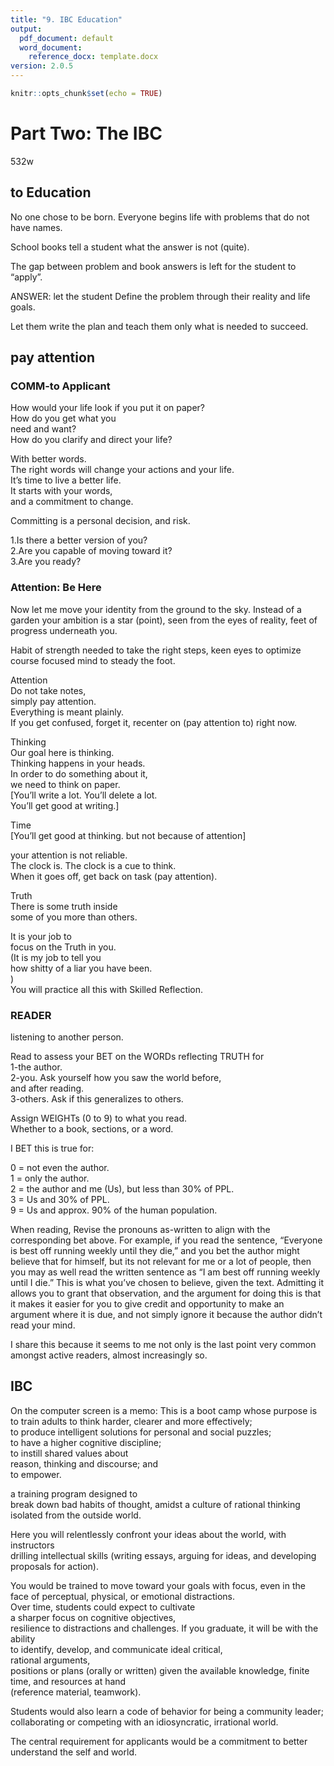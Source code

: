 ---
title: "9. IBC Education"
output:
  pdf_document: default
  word_document:
    reference_docx: template.docx
version: 2.0.5
---

```{r setup, include=FALSE}
knitr::opts_chunk$set(echo = TRUE)
```

# Part Two: The IBC
532w

## to Education  
No one chose to be born.
Everyone begins life 
with problems 
that do not have names. 

School books tell a student 
what the answer is not (quite).

The gap between problem
and book answers
is left for the student
to "apply".

ANSWER: 
let the student
Define the problem
through their
reality and life goals.  

Let them write the plan
and teach them only
what is needed
to succeed.

## pay attention

### COMM-to Applicant  
  
How would your life look 
if you put it on paper?    
How do you get what you  
need and want?   
How do you clarify and 
direct your life?   

With better words.   
The right words will change 
your actions and your life.  
It's time to live a better life.   
It starts with your words,  
and a commitment to change.  
  
Committing is a personal decision, and risk.   

1.Is there a better version of you?  
2.Are you capable of moving toward it?  
3.Are you ready?  

### Attention: Be Here 
Now let me move your identity
from the ground to the sky.
Instead of a garden
your ambition is a star (point),
seen from the eyes of reality,
feet of progress underneath you.

Habit of strength needed
to take the right steps,
keen eyes to optimize course
focused mind to steady the foot.

Attention  
  Do not take notes,   
  simply pay attention.   
  Everything is meant plainly.   
  If you get confused, forget it, 
  recenter on (pay attention to) right now. 
  
Thinking  
  Our goal here is thinking.   
  Thinking happens in your heads.   
  In order to do something about it,   
  we need to think on paper.   
  [You'll write a lot. 
  You'll delete a lot.  
  You'll get good at writing.]  
  
Time  
  [You'll get good at thinking.
  but not because of attention]

  your attention is not reliable.   
  The clock is. 
  The clock is a cue to think.  
  When it goes off, 
  get back on task (pay attention).  
  
Truth  
  There is some truth inside   
  some of you more than others.   
  
  It is your job to  
  focus on the Truth in you.  
  (It is my job to tell you   
  how shitty of a liar you have been.   
)  
You will practice all this with 
Skilled Reflection. 

### READER

listening to another person.   

Read to assess your BET on 
the WORDs reflecting TRUTH for   
1-the author.   
2-you. Ask yourself how you saw the world before,  
and after reading.   
3-others. Ask if this generalizes to others.  
  
Assign WEIGHTs (0 to 9) to what you read.  
Whether to a book, sections, or a word.  
  
I BET this is true for:  
  
0 = not even the author.  
1 = only the author.   
2 = the author and me (Us), but less than 30% of PPL.  
3 = Us and 30% of PPL.  
9 = Us and approx. 90% of the human population.  

When reading,
Revise the pronouns as-written to align
with the corresponding bet above.
For example,
if you read the sentence,
"Everyone is best off running weekly until they die,"
and you bet the author might believe that
for himself, but
its not relevant for me or a lot of people,
then you may as well read the written sentence as
"I am best off running weekly until I die."
This is what you've chosen to believe,
given the text.
Admitting it allows you to grant that observation,
and the argument for doing this is
that it makes it easier for you to
give credit and opportunity to make an argument
where it is due,
and not simply ignore it
because the author didn't read your mind.

I share this because it seems to me
not only is the last point very common
amongst active readers,
almost increasingly so.



## IBC 
On the computer screen is a memo:
This is a boot camp 
whose purpose is to train adults 
to think harder, clearer and more effectively;   
to produce intelligent solutions 
for personal and social puzzles;   
to have a higher cognitive discipline;   
to instill shared values about   
reason, thinking and discourse; and   
to empower.  
  
a training program designed to   
break down bad habits of thought,
amidst a culture of rational thinking
isolated from the outside world.  
  
Here you will relentlessly confront
your ideas 
about the world, 
with instructors   
 drilling intellectual skills 
(writing essays, arguing for ideas, and
developing proposals for action).   

You would be trained to 
move toward your goals with focus,
even in the face of perceptual, physical, or emotional distractions.   
Over time, students could expect to cultivate   
a sharper focus on cognitive objectives,   
resilience to distractions and challenges.
If you graduate,
it will be with the ability   
to identify, develop, and communicate ideal critical,  
rational arguments,   
positions or plans (orally or written) given the available knowledge, finite time, and resources at hand   
(reference material, teamwork).   

Students would also learn 
a code of behavior for
being a community leader;
collaborating or competing with
an idiosyncratic, irrational world.  
  
The central requirement for applicants would be 
a commitment to better understand 
the self and world.   


